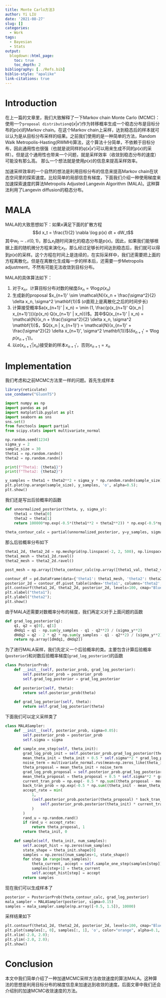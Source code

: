 ```yaml
---
title: Monte Carlo方法3
author: Yi LIU
date: '2021-08-27'
slug: []
categories:
  - Work
tags:
  - Bayesian
  - Stats
output:
  blogdown::html_page:
    toc: true
    toc_depth: 2
bibliography: [../Refs.bib]
biblio-style: "apalike"
link-citations: true
---
```


# Introduction

在上一篇的文章里，我们大致解释了一下Markov chain Monte Carlo (MCMC)：使用一个`proposal distribution`$q(x|x')$作为转移概率生成一个稳态分布是目标分布的$p(x)$的Markov chain。在这个Markov chain上采样，达到稳态后的样本就可以认为是从目标分布采样的结果。之前我们使用的是一种简单的方法，Random Walk Metropolis-Hasting(RWMH)算法，这个算法十分简单，不依赖于目标分布，因此通用性也很强（也就是说同样的$q(x|x')$可以用来生成不同的$p(x)$的采样）。但是这个通用性也带来一个问题，就是采样效率（收敛到稳态分布的速度）可能没有那么高。 那么一个想法就是使用$p(x)$的信息来提高采样效率。

加速采样效率的一个自然的想法是利用目标分布的信息来提高Markov chain在状态空间里的探索速度。比较简单的局部信息有梯度，下面我们介绍一种使用梯度来加速探索速度的算法Metropolis Adjusted Langevin Algorithm (MALA)。这种算法利用了Langevin diffusion的稳态分布。

# MALA

MALA的大致思想如下：如果$x$满足下面的扩散方程
$$d x_t = \frac{1}{2} \nabla \log p(x) dt + dW_t$$
其中$w_t \sim \mathcal{N}(0, 1)$，那么$x_t$随时间演化的稳态分布是$p(x)$。因此，如果我们能够根据上面的随机微分方程来演化$x_t$，那么经过足够长时间达到稳态后，我们就可以得到$p(x)$的采样。这个方程在时间上是连续的，在实际采样中，我们还需要把上面的方程离散化。但是在离散化生成每一步的样本后，还需要一步Metropolis adjustment，不然有可能无法收敛到目标分布。

MALA的具体算法如下：

1. 对于$x_n$，计算目标分布对数的梯度$\delta x_n = \nabla \log p(x_n)$
2. 生成新的proposal $x_{n+1}' \sim \mathcal{N}(x_n + \frac{\sigma^2}{2} \delta x_n,  \sigma^2 \mathbf{1})$ ($\sigma$直观上是离散化之后的时间步长)
3. 计算接受概率$a(x_{n+1}' | x_n) = \min (1, \frac{p(x_{n+1}' Q(x_n | x_{n+1}'))}{p(x_n) Q(x_{n+1}' | x_n)})$。其中$Q(x_{n+1}' | x_n) = \mathcal{N}(x_n + \frac{\sigma^2}{2} \delta x_n,  \sigma^2 \mathbf{1})$，$Q(x_n | x_{n+1}') = \mathcal{N}(x_{n+1}' + \frac{\sigma^2}{2} \delta x_{n+1}',  \sigma^2 \mathbf{1})$($\delta x_{n+1}' = \nabla \log p(x_{n+1}')$)。
4. 以$a(x_{n+1}' | x_n)$接受新的样本$x_{n+1}'$，否则$x_{n+1} = x_n$

# Implementation
我们考虑和之前MCMC方法里一样的问题。首先生成样本
```r
library(reticulate)
use_condaenv("GluonTS")
```

```python
import numpy as np
import pandas as pd
import matplotlib.pyplot as plt
import seaborn as sns
sns.set()
from functools import partial
from scipy.stats import multivariate_normal

np.random.seed(1234)
sigma_y = 2
sample_size = 30
theta1 = np.random.randn()
theta2 = np.random.randn()

print(f"Theta1: {theta1}")
print(f"Theta2: {theta2}")

y_samples = theta1 + theta2**2 + sigma_y * np.random.randn(sample_size)
plt.plot(np.arange(sample_size), y_samples, 'o', alpha=0.5);
plt.show()
```

我们还是写出后验概率的函数
```python
def unnormalized_posterior(theta, y, sigma_y):
    theta1 = theta[0]
    theta2 = theta[1]
    return 100000*np.exp(-0.5*(theta1**2 + theta2**2)) * np.exp(-0.5*np.sum((y - theta1 - theta2**2)**2) / (sigma_y**2))
  
theta_contour_calc = partial(unnormalized_posterior, y=y_samples, sigma_y=sigma_y)
```
那么后验概率分布如下
```python
theta1_2d, theta2_2d = np.meshgrid(np.linspace(-2, 2, 500), np.linspace(-2, 2, 500))
theta1_mesh = theta1_2d.ravel()
theta2_mesh = theta2_2d.ravel()

post_mesh = np.array([theta_contour_calc(np.array([theta1_val, theta2_val])) for theta1_val, theta2_val in zip(theta1_mesh, theta2_mesh)])

contour_df = pd.DataFrame(data={'theta1': theta1_mesh, 'theta2': theta2_mesh, 'posterior': post_mesh})
posterior_2d = contour_df.pivot_table(index='theta1', columns='theta2', values='posterior').T.values
plt.contourf(theta1_2d, theta2_2d, posterior_2d, levels=100, cmap="Blues")
plt.xlabel("theta1");
plt.ylabel("theta2");
plt.show()
```

由于MALA还需要对数概率分布的梯度，我们再定义对于上面问题的函数
```python
def grad_log_posterior(q):
    q1, q2 = q[0], q[1]
    dHdq1 = q1 - np.sum(y_samples - q1 - q2**2) / (sigma_y**2)
    dHdq2 = q2 - 2 * q2 * np.sum(y_samples - q1 - q2**2) / (sigma_y**2)
    return np.array([dHdq1, dHdq2])
```


为了进行MALA采样，我们先定义一个后验概率的类。主要包含计算后验概率(`posterior`)和对数后验概率梯度(`grad_log_posterior`)的函数
```python
class PosteriorProb:
    def __init__(self, posterior_prob, grad_log_posterior):
        self.posterior_prob = posterior_prob
        self.grad_log_posterior = grad_log_posterior
        
    def posterior(self, theta):
        return self.posterior_prob(theta)
    
    def grad_log_poterior(self, theta):
        return self.grad_log_posterior(theta)
```

下面我们可以定义采样类了
```python
class MALASampler:
    def __init__(self, posterior_prob, sigma=0.05):
        self.posterior_prob = posterior_prob
        self.sigma = sigma
        
    def sample_one_step(self, theta_init):
        grad_log_prob_init = self.posterior_prob.grad_log_posterior(theta_init)
        mean_theta_init = theta_init + 0.5 * self.sigma**2 * grad_log_prob_init
        noise_term = multivariate_normal.rvs(mean=np.zeros_like(theta_init), cov=self.sigma**2 * np.identity(theta_init.shape[0]))
        theta_proposal = mean_theta_init + noise_term
        grad_log_prob_proposal = self.posterior_prob.grad_log_posterior(theta_proposal)
        mean_theta_proposal = theta_proposal + 0.5 * self.sigma**2 * grad_log_prob_proposal
        current_tran_prob = np.exp(- 0.5 * np.sum((theta_proposal - mean_theta_init)**2) / (self.sigma**2))
        back_tran_prob = np.exp(-0.5 * np.sum((theta_init - mean_theta_proposal)**2) / (self.sigma**2))
        accept_rate = min(
            1, 
            (self.posterior_prob.posterior(theta_proposal) * back_tran_prob) / (
                self.posterior_prob.posterior(theta_init) * current_tran_prob
            )
        )
        rand_u = np.random.rand()
        if rand_u < accept_rate:
            return theta_proposal, 1
        return theta_init, 0
        
    def sample(self, theta_init, num_samples):
        self.accept_hist = np.zeros(num_samples)
        state_shape = theta_init.shape[0]
        samples = np.zeros((num_samples+1, state_shape))
        for step in range(num_samples):
            theta_current, accept = self.sample_one_step(samples[step])
            samples[step+1] = theta_current
            self.accept_hist[step] = accept
        return samples
```

现在我们可以生成样本了
```python
posterior = PosteriorProb(theta_contour_calc, grad_log_posterior)
mala_sampler = MALASampler(posterior, sigma=0.15)
samples = mala_sampler.sample(np.array([-0.5, 1.5]), 10000)
```

采样结果如下
```python
plt.contourf(theta1_2d, theta2_2d, posterior_2d, levels=100, cmap="Blues");
plt.plot(samples[:, 0], samples[:, 1], 'o', color="orange", alpha=0.1, markersize=2);
plt.xlim(-2.0, 2.0);
plt.ylim(-2.0, 2.0);
plt.show()
```


# Conclusion
本文中我们简单介绍了一种加速MCMC采样方法收敛速度的算法MALA。这种算法的思想是利用目标分布的梯度信息来加速达到收敛的速度。后面文章中我们还会介绍别的加速MCMC收敛速度的方法。